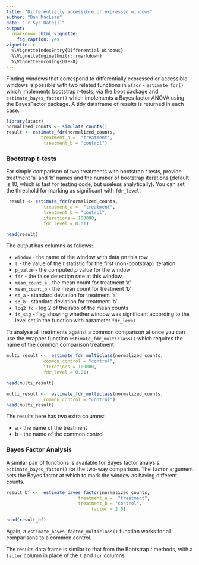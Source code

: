 ```yaml
---
title: "Differentially accessible or expressed windows"
author: "Dan MacLean"
date: "`r Sys.Date()`"
output: 
  rmarkdown::html_vignette:
    fig_caption: yes
vignette: >
  %\VignetteIndexEntry{Differential Windows}
  %\VignetteEngine{knitr::rmarkdown}
  %\VignetteEncoding{UTF-8}
---
```


Finding windows that correspond to differentially expressed or accessible windows is possible with two related functions in `atacr` - `estimate_fdr()` which implements bootstrap _t_-tests, via the boot package and `estimate_bayes_factor()` which implements a Bayes factor ANOVA using the BayesFactor package.  A tidy dataframe of results is returned in each case.

```r
library(atacr)
normalized_counts <- simulate_counts()
result <- estimate_fdr(normalized_counts,
             treatment_a =  "treatment",
              treatment_b = "control")
```

### Bootstrap  _t_-tests 

For simple comparison of two treatments with bootstrap _t_ tests, provide treatment 'a' and 'b' names and the number of bootstrap iterations (default is 10, which is fast for testing code, but useless analytically). You can set the threshold for marking as significant with `fdr_level`.

```r
 result <- estimate_fdr(normalized_counts,
              treatment_a =  "treatment",
              treatment_b = "control",
              iterations = 100000,
              fdr_level = 0.01)
```
```r
head(result)
```

The output has columns as follows:

  * `window` - the name of the window with data on this row
  * `t` - the value of the _t_ statistic for the first (non-bootstrap) iteration
  * `p_value` - the computed _p_ value for the window
  * `fdr` - the false detection rate at this window
  * `mean_count_a` - the mean count for treatment 'a'
  * `mean_count_b` - the mean count for treatment 'b'
  * `sd_a` - standard deviation for treatment 'a'
  * `sd_b` - standard deviation for treatment 'b'
  * `log2_fc` - log 2 of the ratio of the mean counts
  * `is_sig` - flag showing whether window was significant according to the level set in the function with parameter `fdr_level`
  
  
To analyse all treatments against a common comparison at once you can use the wrapper function `estimate_fdr_multiclass()` which requires the name of the common comparison treatment 



```r
multi_result <-  estimate_fdr_multiclass(normalized_counts,
              common_control = "control",
              iterations = 100000,
              fdr_level = 0.01)

head(multi_result)
```

```r
multi_result <-  estimate_fdr_multiclass(normalized_counts,
              common_control = "control")
head(multi_result)
```

The results here has two extra columns:

  * a - the name of the treatment 
  * b - the name of the common control
  
### Bayes Factor Analysis

A similar pair of functions is available for Bayes factor analysis. `estimate_bayes_factor()` for the two-way comparison. The `factor` argument sets the Bayes factor at which to mark the window as having different counts. 

```r
result_bf <-  estimate_bayes_factor(normalized_counts,
                           treatment_a =  "treatment",
                           treatment_b = "control",
                                factor = 2.0)

head(result_bf)
```


Again, a `estimate_bayes_factor_multiclass()` function works for all comparisons to a common control.

The results data frame is similar to that from the Bootstrap _t_ methods, with a `factor` column in place of the `t` and `fdr` columns.


